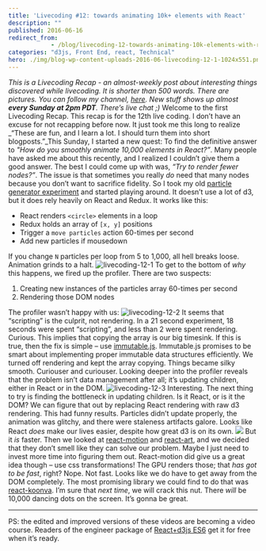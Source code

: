 ```yaml
---
title: 'Livecoding #12: towards animating 10k+ elements with React'
description: ""
published: 2016-06-16
redirect_from: 
            - /blog/livecoding-12-towards-animating-10k-elements-with-react/swizec/6835
categories: "d3js, Front End, react, Technical"
hero: ./img/blog-wp-content-uploads-2016-06-livecoding-12-1-1024x551.png
---
```

_This is a Livecoding Recap - an almost-weekly post about interesting things discovered while livecoding. It is shorter than 500 words. There are pictures. You can follow my channel, [here](https://www.livecoding.tv/swizec/). New stuff shows up almost **every Sunday at 2pm PDT**. There’s live chat ;)_ Welcome to the first Livecoding Recap. This recap is for the 12th live coding. I don’t have an excuse for not recapping before now. It just took me this long to realize _“These are fun, and I learn a lot. I should turn them into short blogposts.”_This Sunday, I started a new quest: To find the definitive answer to _&quot;How do you smoothly animate 10,000 elements in React?”_. Many people have asked me about this recently, and I realized I couldn’t give them a good answer. The best I could come up with was, _“Try to render fewer nodes?”_. The issue is that sometimes you really _do_ need that many nodes because you don’t want to sacrifice fidelity. So I took my old [particle generator experiment](http://swizec.com/blog/animating-with-react-redux-and-d3/swizec/6775) and started playing around. It doesn’t use a lot of d3, but it does rely heavily on React and Redux. It works like this:

- React renders `<circle>` elements in a loop
- Redux holds an array of `[x, y]` positions
- Trigger a `move particles` action 60-times per second
- Add new particles if mousedown

If you change `N` particles per loop from 5 to 1,000, all hell breaks loose. Animation grinds to a halt. ![livecoding-12-1](./img/blog-wp-content-uploads-2016-06-livecoding-12-1-1024x551.png) To get to the bottom of _why_ this happens, we fired up the profiler. There are two suspects:

1. Creating new instances of the particles array 60-times per second
2. Rendering those DOM nodes

The profiler wasn’t happy with us: ![livecoding-12-2](./img/blog-wp-content-uploads-2016-06-livecoding-12-2-1024x521.png) It seems that “scripting” is the culprit, not rendering. In a 21 second experiment, 18 seconds were spent “scripting”, and less than 2 were spent rendering. Curious. This implies that copying the array is our big timesink. If this is true, then the fix is simple – use [immutable.js](https://facebook.github.io/immutable-js/). Immutable.js promises to be smart about implementing proper immutable data structures efficiently. We turned off rendering and kept the array copying. Things became silky smooth. Curiouser and curiouser. Looking deeper into the profiler reveals that the problem isn’t data management after all; it’s updating children, either in React or in the DOM. ![livecoding-12-3](./img/blog-wp-content-uploads-2016-06-livecoding-12-3-1024x185.png) Interesting. The next thing to try is finding the bottleneck in updating children. Is it React, or is it the DOM? We can figure that out by replacing React rendering with raw d3 rendering. This had funny results. Particles didn’t update properly, the animation was glitchy, and there were staleness artifacts galore. Looks like React _does_ make our lives easier, despite how great d3 is on its own. ![](./img/Thz3F4K.gif) But it _is_ faster. Then we looked at [react-motion](https://github.com/chenglou/react-motion) and [react-art](https://github.com/reactjs/react-art), and we decided that they don’t smell like they can solve our problem. Maybe I just need to invest more time into figuring them out. React-motion did give us a great idea though – use css transformations! The GPU renders those; that _has got to be fast_, right? Nope. Not fast. Looks like we do have to get away from the DOM completely. The most promising library we could find to do that was [react-koonva](https://medium.com/@lavrton/using-react-with-html5-canvas-871d07d8d753#.lrwnvr1z6). I’m sure that _next time_, we will crack this nut. There _will_ be 10,000 dancing dots on the screen. It’s gonna be great.

* * *

PS: the edited and improved versions of these videos are becoming a video course. Readers of the engineer package of [React+d3js ES6](http://swizec.com/reactd3js#packages) get it for free when it’s ready.
